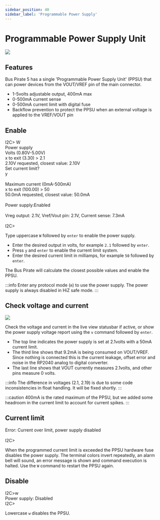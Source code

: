```yaml
---
sidebar_position: 40
sidebar_label: 'Programmable Power Supply'
---
```


# Programmable Power Supply Unit




<OldSiteWarning/>




![](./img/ppsu-1024.jpg)

## Features
Bus Pirate 5 has a single 'Programmable Power Supply Unit' (PPSU) that can power devices from the VOUT/VREF pin of the main connector.

- 1-5volts adjustable output, 400mA max
- 0-500mA current sense 
- 0-500mA current limit with digital fuse
- Backflow prevention to protect the PPSU when an external voltage is applied to the VREF/VOUT pin

## Enable
<BrowserWindow>
<span className="bp-prompt">I2C></span> W<br/>
<span className="bp-info"><span className="bp-info">Power supply<br/>
Volts (0.80V-5.00V)</span></span><br/>
<span className="bp-prompt">x to exit (3.30) ></span> 2.1<br/>
<span className="bp-float">2.10</span>V<span className="bp-info"> requested, closest value: <span className="bp-float">2.10</span></span>V<br/>
Set current limit?<br/>
y<br/>
<br/>
<span className="bp-info">Maximum current (0mA-500mA)</span><br/>
<span className="bp-prompt">x to exit (100.00) ></span> 50<br/>
<span className="bp-float">50.0</span>mA<span className="bp-info"> requested, closest value: <span className="bp-float">50.0</span></span>mA<br/>
<br/>
<span className="bp-info">Power supply:</span>Enabled<br/>
<span className="bp-info"><br/>
Vreg output: <span className="bp-float">2.1</span></span>V<span className="bp-info">, Vref/Vout pin: <span className="bp-float">2.1</span></span>V<span className="bp-info">, Current sense: <span className="bp-float">7.3</span></span>mA<span className="bp-info"><br/>
</span><br/>
<span className="bp-prompt">I2C></span> <br/>
</BrowserWindow>

Type uppercase ```W``` followed by ```enter``` to enable the power supply. 

- Enter the desired output in volts, for example ```2.1``` followed by ```enter```.
- Press ```y``` and ```enter``` to enable the current limit system.
- Enter the desired current limit in milliamps, for example ```50``` followed by ```enter```.

The Bus Pirate will calculate the closest possible values and enable the PPSU.

:::info
Enter any protocol mode (```m```) to use the power supply. The power supply is always disabled in HiZ safe mode.
:::

## Check voltage and current

![](./img/ppsu-vreport.png)

Check the voltage and current in the live view statusbar if active, or show the power supply voltage report using the ```v``` command followed by ```enter```.

- The top line indicates the power supply is set at 2.1volts with a 50mA current limit. 
- The third line shows that 9.2mA is being consumed on VOUT/VREF. Since nothing is connected this is the current leakage, offset error and noise in the RP2040 analog to digital converter.
- The last line shows that VOUT currently measures 2.1volts, and other pins measure 0 volts.

:::info
The difference in voltages (2.1, 2.19) is due to some code inconsistencies in float handling. It will be fixed shortly. 
:::

:::caution
400mA is the rated maximum of the PPSU, but we added some headroom in the current limit to account for current spikes.
:::

## Current limit

<BrowserWindow>
<span className="bp-error">Error:<span className="bp-info"> Current over limit, power supply disabled</span></span><br/>
<br/>
<span className="bp-prompt">I2C></span> <br/>
</BrowserWindow>

When the programmed current limit is exceeded the PPSU hardware fuse disables the power supply. The terminal colors invert repeatedly, an alarm bell will sound, an error message is shown and command execution is halted. Use the ```W``` command to restart the PPSU again.

## Disable

<BrowserWindow>
<span className="bp-prompt">I2C></span>w<br/>
<span className="bp-info"><span className="bp-info">Power supply: </span></span>Disabled<br/>
<span className="bp-prompt">I2C></span> <br/>
</BrowserWindow>

Lowercase ```w``` disables the PPSU.

<DiscourseComments/>